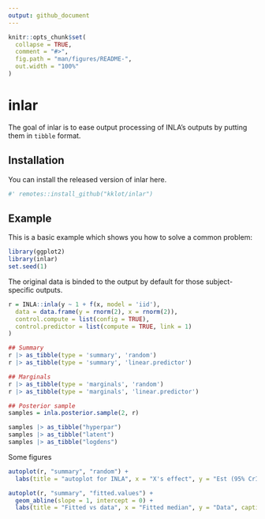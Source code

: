 ```yaml
---
output: github_document
---
```


<!-- README.md is generated from README.Rmd. Please edit that file -->

```r
knitr::opts_chunk$set(
  collapse = TRUE,
  comment = "#>",
  fig.path = "man/figures/README-",
  out.width = "100%"
)
```

# inlar

<!-- badges: start -->
<!-- badges: end -->

The goal of inlar is to ease output processing of INLA's outputs by putting them in `tibble` format.


## Installation

You can install the released version of inlar here.

``` r
#' remotes::install_github("kklot/inlar")
```

## Example

This is a basic example which shows you how to solve a common problem:

```r
library(ggplot2)
library(inlar) 
set.seed(1)
```

The original data is binded to the output by default for those subject-specific
outputs.

```r
r = INLA::inla(y ~ 1 + f(x, model = 'iid'),
  data = data.frame(y = rnorm(2), x = rnorm(2)),
  control.compute = list(config = TRUE),
  control.predictor = list(compute = TRUE, link = 1)
)

## Summary
r |> as_tibble(type = 'summary', 'random')
r |> as_tibble(type = 'summary', 'linear.predictor')

## Marginals
r |> as_tibble(type = 'marginals', 'random')
r |> as_tibble(type = 'marginals', 'linear.predictor')

## Posterior sample
samples = inla.posterior.sample(2, r)

samples |> as_tibble("hyperpar")
samples |> as_tibble("latent")
samples |> as_tibble("logdens")
```

Some figures

```r
autoplot(r, "summary", "random") +
  labs(title = "autoplot for INLA", x = "X's effect", y = "Est (95% CrI)")
```

```r
autoplot(r, "summary", "fitted.values") +
  geom_abline(slope = 1, intercept = 0) +
  labs(title = "Fitted vs data", x = "Fitted median", y = "Data", caption = 'can be wrong if link function is not correctly specify')
```